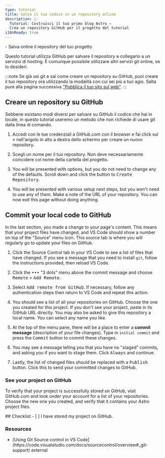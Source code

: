```yaml
---
type: tutorial
title: Salva il tuo codice in un repository online
description: |-
  Tutorial: Costruisci il tuo primo blog Astro —
  Crea un repository GitHub per il progetto del tutorial
i18nReady: true
---
```




<PreCheck>
  - Salva online il repository del tuo progetto
</PreCheck>

Questo tutorial utilizza GitHub per salvare il repository e collegarlo a un servizio di hosting. È comunque possibile utilizzare altri servizi git online, se lo desideri.

:::note
Se già usi git e sai come creare un repository su GitHub, puoi creare il tuo repository ora utilizzando la modalità con cui sei più a tuo agio. Salta pure alla pagina successiva ["Pubblica il tuo sito sul web"](/it/tutorial/1-setup/5/). 
:::

## Creare un repository su GitHub

Sebbene esistano modi diversi per salvare su GitHub il codice che hai in locale, in questo tutorial useremo un metodo che non richiede di usare git dalla linea di comando. 

1. Accedi con le tue credenziali a GitHub.com con il browser e fai click sul <kbd>+</kbd> nell'angolo in alto a destra dello schermo per creare un nuovo repository. 

2. Scegli un nome per il tuo repository. Non deve necessariamente coincidere col nome della cartella del progetto.

3. You will be presented with options, but you do not need to change any of the defaults. Scroll down and click the button to <kbd>Create Repository</kbd>.

4. You will be presented with various setup next steps, but you won't need to use any of them. Make a note of the URL of your repository. You can now exit this page without doing anything.


## Commit your local code to GitHub

In the last section, you made a change to your page's content. This means that your project files have changed, and VS Code should show a number on top of the "Source" menu icon. This source tab is where you will regularly go to update your files on GitHub.


1. Click the Source Control tab in your VS Code to see a list of files that have changed. If you see a message that you need to install `git`, follow the instructions provided, then reload VS Code.

2. Click the <kbd>•••</kbd> "3 dots" menu above the commit message and choose <kbd>Remote</kbd> > <kbd>Add Remote</kbd>.

3. Select <kbd>Add remote from GitHub</kbd>. If necessary, follow any authentication steps then return to VS Code and repeat this action.

4. You should see a list of all your repositories on GitHub. Choose the one you created for this project. If you don't see your project, paste in its GitHub URL directly. You may also be asked to give this repository a local name. You can select any name you like.

5. At the top of the menu pane, there will be a place to enter a **commit message** (description of your file changes). Type in `initial commit` and press the <kbd>Commit</kbd> button to commit these changes.

7. You may see a message telling you that you have no "staged" commits, and asking you if you want to stage them. Click <kbd>Always</kbd> and continue.

8. Lastly, the list of changed files should be replaced with a <kbd>Publish</kbd> button. Click this to send your committed changes to GitHub.


### See your project on GitHub

To verify that your project is successfully stored on GitHub, visit GitHub.com and look under your account for a list of your repositories. Choose the new one you created, and verify that it contains your Astro project files.




<Box icon="check-list">
## Checklist

<Checklist>
- [ ] I have stored my project on GitHub.
</Checklist>
</Box>

### Resources

- <p>[Using Git Source control in VS Code](https://code.visualstudio.com/docs/sourcecontrol/overview#_git-support) <Badge>external</Badge></p>
